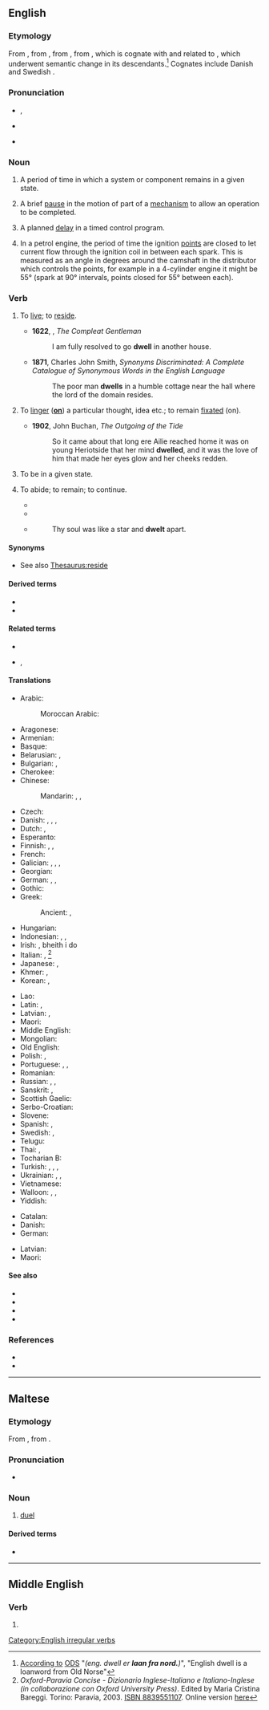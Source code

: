 ==English==

===Etymology===
From {{inh|en|enm|dwellen|t=delay, live, remain, persist}}, from {{inh|en|ang|dwellan|t=to mislead, deceive; be led into error, stray}}, from {{inh|en|gem-pro|*dwaljaną|t=to hold up, delay; hesitate}}, from {{der|en|ine-pro|*dʰwelH-|t=to whirl, swirl, blur, obfuscate}}, which is cognate with {{cog|non|dvelja}} and related to {{cog|gem-pro|*dwelaną|t=to go astray}}, which underwent semantic change in its descendants.<ref>[http://ordnet.dk/ods/opslag?id=437404 According to] [[:da:ODS|ODS]] "''(eng. dwell er '''laan fra nord.''')''", "English dwell is a loanword from Old Norse"</ref> Cognates include Danish {{m|da|dvæle|t=to linger, dwell}} and Swedish {{m|sv|dväljas|t=to dwell, reside}}.

===Pronunciation===
* {{enPR|dwĕl}}, {{IPA|en|/dwɛl/}}
* {{audio|en|en-us-dwell.ogg|Audio (US)}}

* {{rhymes|en|ɛl}}

===Noun===
{{en-noun}}

# {{lb|en|engineering}} A period of time in which a system or component remains in a given state.
# {{lb|en|engineering}} A brief [[pause]] in the motion of part of a [[mechanism]] to allow an operation to be completed.
# {{lb|en|electrical engineering}} A planned [[delay]] in a timed control program.
# {{lb|en|automotive}} In a petrol engine, the period of time the ignition [[points]] are closed to let current flow through the ignition coil in between each spark. This is measured as an angle in degrees around the camshaft in the distributor which controls the points, for example in a 4-cylinder engine it might be 55° (spark at 90° intervals, points closed for 55° between each).

===Verb===
{{en-verb|dwells|dwelling|dwelt|past2=dwelled|past2_qual=mostly US}}

# {{lb|en|intransitive|now|_|literary}} To [[live]]; to [[reside]].
#* '''1622''', {{w|Henry Peacham (born 1578)|Henry Peacham (Jr.)}}, ''The Compleat Gentleman''
#*: I am fully resolved to go '''dwell''' in another house.
#* '''1871''', Charles John Smith, ''Synonyms Discriminated: A Complete Catalogue of Synonymous Words in the English Language''
#*: The poor man '''dwells''' in a humble cottage near the hall where the lord of the domain resides.
# {{lb|en|intransitive}} To [[linger]] ('''[[on]]''') a particular thought, idea etc.; to remain [[fixated]] (on).
#* '''1902''', John Buchan, ''The Outgoing of the Tide''
#*: So it came about that long ere Ailie reached home it was on young Heriotside that her mind '''dwelled''', and it was the love of him that made her eyes glow and her cheeks redden.
# {{lb|en|intransitive|engineering}} To be in a given state.
# {{lb|en|intransitive}} To abide; to remain; to continue.
#* {{RQ:Spenser Faerie Queene|year=1596.2|book=VI|canto=XII|stanza=17|page=512|passage= My liefe (ſayd ſhe) ye know, that long ygo, / Whileſt ye in durance '''dwelt''', ye to me gaue / A little mayde, the which ye chylded tho ; / The ſame againe if now ye liſt to haue, / The ſame is yonder Lady, whom high God did ſaue.}}
#* {{RQ:Shakespeare Merchant of Venice|I|iii|passage=I'll rather '''dwell''' in my necessity.}}
#* {{RQ:Wordsworth Milton}}
#*: Thy soul was like a star and '''dwelt''' apart.

====Synonyms====
* {{sense|live, reside}} See also [[Thesaurus:reside]]

====Derived terms====
* {{l|en|bedwell}}
* {{l|en|indwell}}

====Related terms====
* {{l|en|dwelling}}
* {{l|en|dwell on}}, {{l|en|dwell upon}}

====Translations====
{{trans-top|live, reside}}
* Arabic:
*: Moroccan Arabic: {{t|ary|سْكن|tr=skən}}
* Aragonese: {{t|an|habitar}}
* Armenian: {{t-needed|hy}}
* Basque: {{t|eu|bizi izan}}
* Belarusian: {{t|be|пражыва́ць|impf|sc=Cyrl}}, {{t|be|пражываць|impf|alt=жыць|sc=Cyrl}}
* Bulgarian: {{t+|bg|живе́я|impf}}, {{t+|bg|обита́вам|impf}}
* Cherokee: {{t|chr|ᎡᎯ}}
* Chinese:
*: Mandarin: {{t+|cmn|居住|tr=jūzhù|sc=Hani}}, {{t+|cmn|住|tr=zhù|sc=Hani}}, {{t+|cmn|居留|tr=jūliú|sc=Hani}}
* Czech: {{t+|cs|bydlet}}
* Danish: {{t+|da|leve}}, {{t|da|forblive}}, {{t|da|bebo}}, {{t+|da|bo}}
* Dutch: {{t+|nl|rondhangen}}, {{t+|nl|verblijven}}
* Esperanto: {{t+|eo|loĝi}}
* Finnish: {{t+|fi|asua}}, {{t+|fi|oleskella}}, {{t+|fi|asustaa}}
* French: {{t+|fr|résider}}
* Galician: {{t|gl|residir}}, {{t+|gl|morar}}, {{t|gl|habitar}}, {{t|gl|vivir}}
* Georgian: {{t-needed|ka}}
* German: {{t+|de|leben}}, {{t+|de|verbleiben}}, {{t+|de|wohnen}}
* Gothic: {{t|got|𐌱𐌰𐌿𐌰𐌽}}
* Greek:
*: Ancient: {{t|grc|οἰκέω}}, {{t|grc|ναίω}} {{qualifier|Epic}}
* Hungarian: {{t+|hu|lakik}}
* Indonesian: {{t+|id|tinggal}}, {{t+|id|diam|alt=berdiam}}, {{t+|id|diam|alt=mendiami}}
* Irish: {{t|ga|cónaigh}}, bheith i do {{t|ga|cónaí|m|alt=chónaí}}
* Italian: {{t+check|it|abitare}}, {{t+check|it|dimorare}}<ref>''Oxford-Paravia Concise - Dizionario Inglese-Italiano e Italiano-Inglese (in collaborazione con Oxford University Press)''. Edited by Maria Cristina Bareggi. Torino: Paravia, 2003. [[W:Wikipedia:book sources|ISBN 8839551107]]. Online version [https://web.archive.org/web/20060421055758/http://oxfordparavia.it/ here]</ref><!-- what do we do with this? -->
* Japanese: {{t+|ja|住む|tr=sumu}}, {{t+|ja|居住|tr=kyojū suru|alt=居住する}}
* Khmer: {{t+|km|នៅ}}, {{t|km|រស់នៅ}}
* Korean: {{t+|ko|살다}}, {{t+|ko|거주하다}}
{{trans-mid}}
* Lao: {{t-needed|lo}}
* Latin: {{t|la|incolō}}, {{t+|la|habito}}
* Latvian: {{t|lv|mist}}, {{t+|lv|dzīvot}}
* Maori: {{t|mi|noho}}
* Middle English: {{t|enm|lenden}}
* Mongolian: {{t+|mn|суух}}
* Old English: {{t|ang|būan}}
* Polish: {{t+|pl|mieszkać}}, {{t+|pl|zamieszkiwać}}
* Portuguese: {{t+|pt|habitar}}, {{t+|pt|morar}}, {{qualifier|Brazil}} {{t+|pt|viver}}
* Romanian: {{t+|ro|trăi}}
* Russian: {{t+|ru|прожива́ть|impf}}, {{t+|ru|жить|impf}}, {{t+|ru|обита́ть|impf}}
* Sanskrit: {{t|sa|क्षेति}}, {{t+|sa|वसति}}
* Scottish Gaelic: {{t|gd|còmhnaich}}
* Serbo-Croatian: {{t+|sh|boraviti|impf}}
* Slovene: {{t|sl|bivati}}
* Spanish: {{t+|es|habitar}}, {{t+|es|morar}}
* Swedish: {{t+|sv|bo}}, {{t+|sv|leva}}
* Telugu: {{t+|te|నివసించు}}
* Thai: {{t|th|อาศัยอยู่|tr=aa-sǎi-yùu}}, {{t+|th|อยู่|tr=yùu}}
* Tocharian B: {{t|txb|walāk-}}
* Turkish: {{t+|tr|oturmak}}, {{t+|tr|ikamet etmek}}, {{t+|tr|eğleşmek}}, {{t+|tr|kalmak}}
* Ukrainian: {{t+|uk|ме́шкати|impf}}, {{t|uk|жи́ти|impf}}, {{t+|uk|прожива́ти|impf}}
* Vietnamese: {{t+|vi|ở}}
* Walloon: {{t+|wa|dimorer}}, {{t+|wa|dimani}}, {{t+|wa|lodjî}}
* Yiddish: {{t|yi|וווינען}}
{{trans-bottom}}

{{trans-top|to linger on as thoughts}}
* Catalan: {{t+|ca|capficar-se}}
* Danish: {{t|da|dvæle}}
* German: {{t+|de|verweilen}}
{{trans-mid}}
* Latvian: {{t|lv|gremdēties}}
* Maori: {{t|mi|rauroha}}
{{trans-bottom}}

====See also====
* {{l|en|abide}}
* {{l|en|live}}
* {{l|en|reside}}
* {{l|en|stay}}

===References===
<references/>
* {{R:Century 1911}}
* {{R:Webster 1913}}

[[Category:English irregular verbs]]

----

==Maltese==

===Etymology===
From {{bor|mt|it|duello}}, from {{der|mt|la|duellum}}.

===Pronunciation===
* {{IPA|mt|/dwɛll/}}

===Noun===
{{mt-noun|g=m|p=dwellijiet|p2=dwelli}}

# [[duel]]

====Derived terms====
* {{l|mt|ddwella}}

----

==Middle English==

===Verb===
{{head|enm|verb}}

# {{alt form|enm|dwellen}}